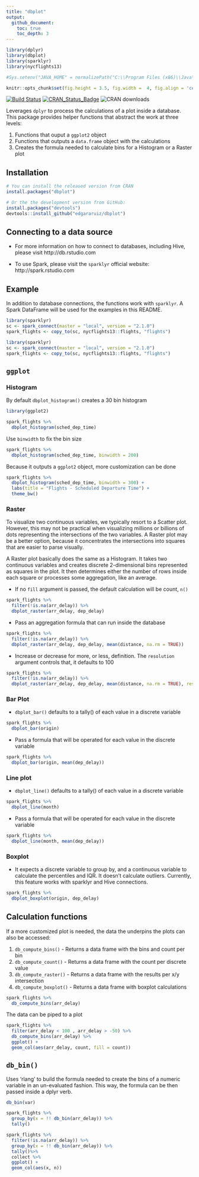 ```yaml
---
title: "dbplot"
output:
  github_document:
    toc: true
    toc_depth: 3
---
```

```r
library(dplyr)
library(dbplot)
library(sparklyr)
library(nycflights13)

#Sys.setenv("JAVA_HOME" = normalizePath("C:\\Program Files (x86)\\Java\\jre1.8.0_144"))

knitr::opts_chunk$set(fig.height = 3.5, fig.width =  4, fig.align = 'center')
```


[![Build Status](https://travis-ci.org/edgararuiz/dbplot.svg?branch=master)](https://travis-ci.org/edgararuiz/dbplot)
[![CRAN\_Status\_Badge](http://www.r-pkg.org/badges/version/dbplot)](http://cran.r-project.org/package=dbplot)
![CRAN downloads](https://cranlogs.r-pkg.org/badges/grand-total/dbplot)

Leverages `dplyr` to process the calculations of a plot inside a database.  This package provides helper functions that abstract the work at three levels:
    
1. Functions that ouput a `ggplot2` object
2. Functions that outputs a `data.frame` object with the calculations
3. Creates the formula needed to calculate bins for a Histogram or a Raster plot

## Installation

```r
# You can install the released version from CRAN
install.packages("dbplot")

# Or the the development version from GitHub:
install.packages("devtools")
devtools::install_github("edgararuiz/dbplot")
```


## Connecting to a data source

- For more information on how to connect to databases, including Hive, please visit http://db.rstudio.com 

- To use Spark, please visit the `sparklyr` official website: http://spark.rstudio.com

## Example

In addition to database connections, the functions work with `sparklyr`. A Spark DataFrame will be used for the examples in this README.  

```r
library(sparklyr)
sc <- spark_connect(master = "local", version = "2.1.0")
spark_flights <- copy_to(sc, nycflights13::flights, "flights")
```

```r
library(sparklyr)
sc <- spark_connect(master = "local", version = "2.1.0")
spark_flights <- copy_to(sc, nycflights13::flights, "flights")
```

## `ggplot`

### Histogram

By default `dbplot_histogram()` creates a 30 bin histogram

```r
library(ggplot2)

spark_flights %>% 
  dbplot_histogram(sched_dep_time)
```

Use `binwidth` to fix the bin size

```r
spark_flights %>% 
  dbplot_histogram(sched_dep_time, binwidth = 200)
```

Because it outputs a `ggplot2` object, more customization can be done

```r
spark_flights %>% 
  dbplot_histogram(sched_dep_time, binwidth = 300) +
  labs(title = "Flights - Scheduled Departure Time") +
  theme_bw()
```

### Raster

To visualize two continuous variables, we typically resort to a Scatter plot. However, this may not be practical when visualizing millions or billions of dots representing the intersections of the two variables. A Raster plot may be a better option, because it concentrates the intersections into squares that are easier to parse visually.

A Raster plot basically does the same as a Histogram. It takes two continuous variables and creates discrete 2-dimensional bins represented as squares in the plot. It then determines either the number of rows inside each square or processes some aggregation, like an average.


- If no `fill` argument is passed, the default calculation will be count, `n()`
```r
spark_flights %>%
  filter(!is.na(arr_delay)) %>%
  dbplot_raster(arr_delay, dep_delay) 
```


- Pass an aggregation formula that can run inside the database
```r
spark_flights %>%
  filter(!is.na(arr_delay)) %>%
  dbplot_raster(arr_delay, dep_delay, mean(distance, na.rm = TRUE)) 
```

- Increase or decrease for more, or less, definition.  The `resolution` argument controls that, it defaults to 100 
```r
spark_flights %>%
  filter(!is.na(arr_delay)) %>%
  dbplot_raster(arr_delay, dep_delay, mean(distance, na.rm = TRUE), resolution = 500)
```

### Bar Plot

- `dbplot_bar()` defaults to a tally() of each value in a discrete variable
```r
spark_flights %>%
  dbplot_bar(origin)
```


- Pass a formula that will be operated for each value in the discrete variable
```r
spark_flights %>%
  dbplot_bar(origin, mean(dep_delay))
```

### Line plot

- `dbplot_line()` defaults to a tally() of each value in a discrete variable
```r
spark_flights %>%
  dbplot_line(month)
```

- Pass a formula that will be operated for each value in the discrete variable
```r
spark_flights %>%
  dbplot_line(month, mean(dep_delay))
```

### Boxplot

- It expects a discrete variable to group by, and a continuous variable to calculate the percentiles and IQR. It doesn't calculate outliers. Currently, this feature works with sparklyr and Hive connections.

```r
spark_flights %>%
  dbplot_boxplot(origin, dep_delay)
```


## Calculation functions

If a more customized plot is needed, the data the underpins the plots can also be accessed:

1. `db_compute_bins()` - Returns a data frame with the bins and count per bin
2. `db_compute_count()` - Returns a data frame with the count per discrete value
3. `db_compute_raster()` -  Returns a data frame with the results per x/y intersection
4. `db_compute_boxplot()` -  Returns a data frame with boxplot calculations


```r
spark_flights %>%
  db_compute_bins(arr_delay) 
```

The data can be piped to a plot
```r
spark_flights %>%
  filter(arr_delay < 100 , arr_delay > -50) %>%
  db_compute_bins(arr_delay) %>%
  ggplot() +
  geom_col(aes(arr_delay, count, fill = count))
```


## `db_bin()`

Uses 'rlang' to build the formula needed to create the bins of a numeric variable in an un-evaluated fashion. This way, the formula can be then passed inside a dplyr verb.

```r
db_bin(var)
```


```r
spark_flights %>%
  group_by(x = !! db_bin(arr_delay)) %>%
  tally()
```

```r
spark_flights %>%
  filter(!is.na(arr_delay)) %>%
  group_by(x = !! db_bin(arr_delay)) %>%
  tally()%>%
  collect %>%
  ggplot() +
  geom_col(aes(x, n))
```


